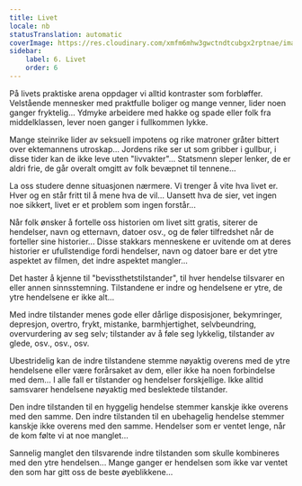 ```yaml
---
title: Livet
locale: nb
statusTranslation: automatic
coverImage: https://res.cloudinary.com/xmfm6mhw3gwctndtcubgx2rptnae/image/upload/v1740468922/small_cover_tratado_de_psicologia_revolucionaria_a4c0dca4e0.webp
sidebar:
    label: 6. Livet
    order: 6
---
```

På livets praktiske arena oppdager vi alltid kontraster som forbløffer. Velstående mennesker med praktfulle boliger og mange venner, lider noen ganger fryktelig... Ydmyke arbeidere med hakke og spade eller folk fra middelklassen, lever noen ganger i fullkommen lykke.

Mange steinrike lider av seksuell impotens og rike matroner gråter bittert over ektemannens utroskap... Jordens rike ser ut som gribber i gullbur, i disse tider kan de ikke leve uten "livvakter"... Statsmenn sleper lenker, de er aldri frie, de går overalt omgitt av folk bevæpnet til tennene...

La oss studere denne situasjonen nærmere. Vi trenger å vite hva livet er. Hver og en står fritt til å mene hva de vil... Uansett hva de sier, vet ingen noe sikkert, livet er et problem som ingen forstår...

Når folk ønsker å fortelle oss historien om livet sitt gratis, siterer de hendelser, navn og etternavn, datoer osv., og de føler tilfredshet når de forteller sine historier... Disse stakkars menneskene er uvitende om at deres historier er ufullstendige fordi hendelser, navn og datoer bare er det ytre aspektet av filmen, det indre aspektet mangler...

Det haster å kjenne til "bevissthetstilstander", til hver hendelse tilsvarer en eller annen sinnsstemning. Tilstandene er indre og hendelsene er ytre, de ytre hendelsene er ikke alt...

Med indre tilstander menes gode eller dårlige disposisjoner, bekymringer, depresjon, overtro, frykt, mistanke, barmhjertighet, selvbeundring, overvurdering av seg selv; tilstander av å føle seg lykkelig, tilstander av glede, osv., osv., osv.

Ubestridelig kan de indre tilstandene stemme nøyaktig overens med de ytre hendelsene eller være forårsaket av dem, eller ikke ha noen forbindelse med dem... I alle fall er tilstander og hendelser forskjellige. Ikke alltid samsvarer hendelsene nøyaktig med beslektede tilstander.

Den indre tilstanden til en hyggelig hendelse stemmer kanskje ikke overens med den samme. Den indre tilstanden til en ubehagelig hendelse stemmer kanskje ikke overens med den samme. Hendelser som er ventet lenge, når de kom følte vi at noe manglet...

Sannelig manglet den tilsvarende indre tilstanden som skulle kombineres med den ytre hendelsen... Mange ganger er hendelsen som ikke var ventet den som har gitt oss de beste øyeblikkene...

